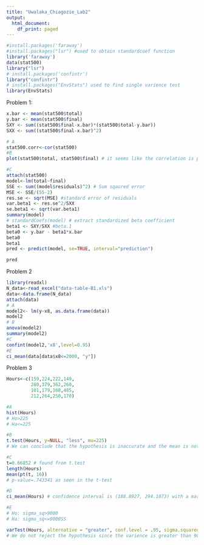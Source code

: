 ---
title: "Uwalaka_Chiagozie_Lab2"
output:
  html_document:
    df_print: paged
---

```{r}
#install.packages('faraway')
#install.packages("lsr") #used to obtain standardcoef function
library('faraway')
data(stat500)
library("lsr")
# install.packages('confintr')
library("confintr")
# install.packages("EnvStats") used to find single varience test
library(EnvStats)
```

Problem 1: 
```{r}
x.bar <- mean(stat500$total)
y.bar <- mean(stat500$final)
SXY <- sum((stat500$final-x.bar)*(stat500$total-y.bar))
SXX <- sum((stat500$final-x.bar)^2) 

```


```{r}
# A
stat500.corr<-cor(stat500)
#B
plot(stat500$total, stat500$final) # it seems like the correlation is positive.

#C
attach(stat500)
model<-lm(total~final)
SSE <- sum((model$residuals)^2) # Sum sqaured error
MSE <- SSE/(55-2)
res.se <- sqrt(MSE) #standard error of residuals
var.beta1 <- res.se^2/SXX 
se.beta1 <- sqrt(var.beta1)
summary(model)
# standardCoefs(model) # extract standardized beta coefficient
beta1 <- SXY/SXX #beta.1
beta0 <- y.bar - beta1*x.bar 
beta0
beta1
pred <- predict(model, se=TRUE, interval="prediction")

pred


```


Problem 2 
```{r}
library(readxl)
N_data<-read_excel("data-table-B1.xls")
data<-data.frame(N_data)
attach(data)
# A
model2<- lm(y~x8, as.data.frame(data))
model2
# B
anova(model2)
summary(model2)
#C
confint(model2,'x8',level=0.95)
#E
ci_mean(data[data$x8<=2000, "y"])

```
Problem 3
```{r}
Hours<-c(159,224,222,149,
         280,379,362,260,
         101,179,168,485,
         212,264,250,170)

#A
hist(Hours)
# Ho>225
# Ha<=225

#B
t.test(Hours, y=NULL, "less", mu=225)
# We can conclude that the hypothesis is inaccurate and the mean is not less than 225.

#C
t=0.66852 # found from t.test
length(Hours)
mean(pt(t, 16))
# p-value=.743341 as seen in the t-test

#D
ci_mean(Hours) # confidence interval is (188.8927, 294.1073) with a margin of error of 52.6073.

#E
# Ho: sigma_sq>9000
# Ha: sigma_sq<=9000SS

varTest(Hours, alternative = "greater", conf.level = .95, sigma.squared = 9000)
# We do not reject the hypothesis since the varience is greater than 9000
```


